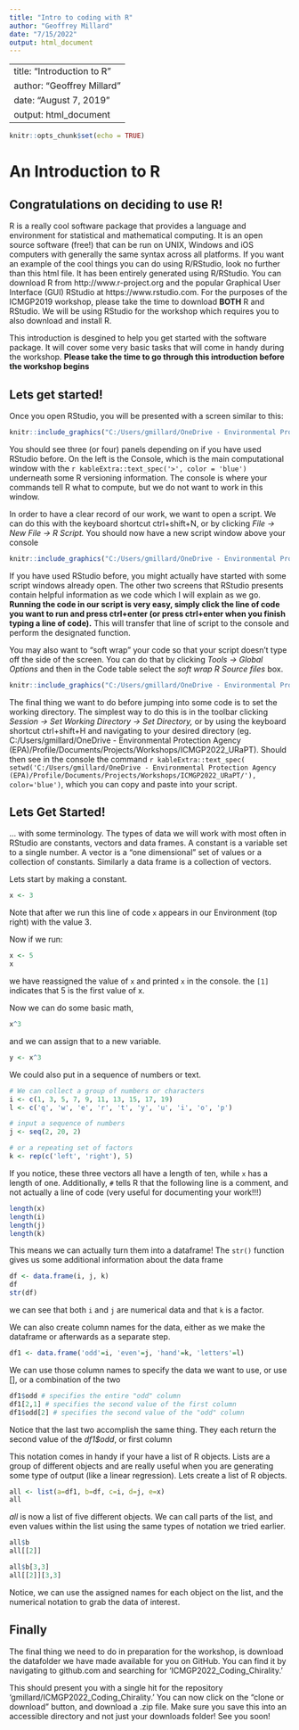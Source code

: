 ```yaml
---
title: "Intro to coding with R"
author: "Geoffrey Millard"
date: "7/15/2022"
output: html_document
---
```


---
title: "Introduction to R"
author: "Geoffrey Millard"
date: "August 7, 2019"
output: html_document
---

```r
knitr::opts_chunk$set(echo = TRUE)
```
# An Introduction to R
## Congratulations on deciding to use R!

R is a really cool software package that provides a language and environment for statistical and mathematical computing.  It is an open source software (free!) that can be run on UNIX, Windows and iOS computers with generally the same syntax across all platforms.  If you want an example of the cool things you can do using R/RStudio, look no further than this html file.  It has been entirely generated using R/RStudio.  You can download R from http://www.r-project.org and the popular Graphical User Interface (GUI) RStudio at https://www.rstudio.com.  For the purposes of the ICMGP2019 workshop, please take the time to download **BOTH** R and RStudio.  We will be using RStudio for the workshop which requires you to also download and install R.

This introduction is desgined to help you get started with the software package.  It will cover some very basic tasks that will come in handy during the workshop.  **Please take the time to go through this introduction before the workshop begins**

## Lets get started!

Once you open RStudio, you will be presented with a screen similar to this:

```r
knitr::include_graphics("C:/Users/gmillard/OneDrive - Environmental Protection Agency (EPA)/Profile/Documents/Projects/Workshops/ICMGP2022_URaPT/guide_images/startup_screen_1.png")
```

You should see three (or four) panels depending on if you have used RStudio before.  On the left is the Console, which is the main computational window with the `r kableExtra::text_spec('>', color = 'blue')` underneath some R versioning information.  The console is where your commands tell R what to compute, but we do not want to work in this window.

In order to have a clear record of our work, we want to open a script.  We can do this with the keyboard shortcut ctrl+shift+N, or by clicking *File -> New File -> R Script.*  You should now have a new script window above your console

```r
knitr::include_graphics("C:/Users/gmillard/OneDrive - Environmental Protection Agency (EPA)/Profile/Documents/Projects/Workshops/ICMGP2022_URaPT/guide_images/startup_screen.png")
```

If you have used RStudio before, you might actually have started with some script windows already open.  The other two screens that RStudio presents contain helpful information as we code which I will explain as we go.  **Running the code in our script is very easy, simply click the line of code you want to run and press ctrl+enter (or press ctrl+enter when you finish typing a line of code).** This will transfer that line of script to the console and perform the designated function.

You may also want to "soft wrap" your code so that your script doesn't type off the side of the screen.  You can do that by clicking *Tools -> Global Options* and then in the Code table select the *soft wrap R Source files* box.

```r
knitr::include_graphics("C:/Users/gmillard/OneDrive - Environmental Protection Agency (EPA)/Profile/Documents/Projects/Workshops/ICMGP2022_URaPT/guide_images/softwrap_dialogue.png")
```

The final thing we want to do before jumping into some code is to set the working directory.  The simplest way to do this is in the toolbar clicking *Session -> Set Working Directory -> Set Directory,* or by using the keyboard shortcut ctrl+shift+H and navigating to your desired directory (eg. C:/Users/gmillard/OneDrive - Environmental Protection Agency (EPA)/Profile/Documents/Projects/Workshops/ICMGP2022_URaPT). Should then see in the console the command `r kableExtra::text_spec( setwd('C:/Users/gmillard/OneDrive - Environmental Protection Agency (EPA)/Profile/Documents/Projects/Workshops/ICMGP2022_URaPT/'), color='blue')`, which you can copy and paste into your script.

## Lets Get Started!

... with some terminology.  The types of data we will work with most often in RStudio are constants, vectors and data frames.  A constant is a variable set to a single number.  A vector is a "one dimensional" set of values or a collection of constants.  Similarly a data frame is a collection of vectors.

Lets start by making a constant.  

```r
x <- 3
```

Note that after we run this line of code `x` appears in our Environment (top right) with the value 3.

Now if we run:

```r
x <- 5
x
```

we have reassigned the value of `x` and printed `x` in the console.  the `[1]` indicates that 5 is the first value of x.

Now we can do some basic math,

```r
x^3
```

and we can assign that to a new variable.

```r
y <- x^3
```

We could also put in a sequence of numbers or text.

```r
# We can collect a group of numbers or characters
i <- c(1, 3, 5, 7, 9, 11, 13, 15, 17, 19)
l <- c('q', 'w', 'e', 'r', 't', 'y', 'u', 'i', 'o', 'p')

# input a sequence of numbers
j <- seq(2, 20, 2)

# or a repeating set of factors
k <- rep(c('left', 'right'), 5)
```

If you notice, these three vectors all have a length of ten, while `x` has a length of one.  Additionally, `#` tells R that the following line is a comment, and not actually a line of code (very useful for documenting your work!!!)

```r
length(x)
length(i)
length(j)
length(k)
```

This means we can actually turn them into a dataframe!  The `str()` function gives us some additional information about the data frame

```r
df <- data.frame(i, j, k)
df
str(df)
```

we can see that both `i` and `j` are numerical data and that `k` is a factor.

We can also create column names for the data, either as we make the dataframe or afterwards as a separate step.

```r
df1 <- data.frame('odd'=i, 'even'=j, 'hand'=k, 'letters'=l)
```

We can use those column names to specify the data we want to use, or use [], or a combination of the two

```r
df1$odd # specifies the entire "odd" column
df1[2,1] # specifies the second value of the first column
df1$odd[2] # specifies the second value of the "odd" column
```

Notice that the last two accomplish the same thing.  They each return the second value of the *df1$odd*, or first column

This notation comes in handy if your have a list of R objects.  Lists are a group of different objects and are really useful when you are generating some type of output (like a linear regression).  Lets create a list of R objects.

```r
all <- list(a=df1, b=df, c=i, d=j, e=x)
all
```

*all* is now a list of five different objects.  We can call parts of the list, and even values within the list using the same types of notation we tried earlier.

```r
all$b
all[[2]]

all$b[3,3]
all[[2]][3,3]
```

Notice, we can use the assigned names for each object on the list, and the numerical notation to grab the data of interest.

## Finally

The final thing we need to do in preparation for the workshop, is download the datafolder we have made available for you on GitHub.  You can find it by navigating to github.com and searching for 'ICMGP2022_Coding_Chirality.'

This should present you with a single hit for the repository 'gmillard/ICMGP2022_Coding_Chirality.'  You can now click on the "clone or download" button, and download a .zip file.  Make sure you save this into an accessible directory and not just your downloads folder!  See you soon!